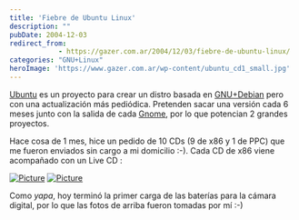 ```yaml
---
title: 'Fiebre de Ubuntu Linux'
description: ""
pubDate: 2004-12-03
redirect_from: 
            - https://gazer.com.ar/2004/12/03/fiebre-de-ubuntu-linux/
categories: "GNU+Linux"
heroImage: 'https://www.gazer.com.ar/wp-content/ubuntu_cd1_small.jpg'
---
```

[Ubuntu](http://www.ubuntulinux.com/) es un proyecto para crear un distro basada en [GNU+Debian](http://www.debian.org) pero con una actualización más pediódica. Pretenden sacar una versión cada 6 meses junto con la salida de cada [Gnome](http://www.gnome.org), por lo que potencian 2 grandes proyectos.

Hace cosa de 1 mes, hice un pedido de 10 CDs (9 de x86 y 1 de PPC) que me fueron enviados sin cargo a mi domicilio :-). Cada CD de x86 viene acompañado con un Live CD :

[![Picture](https://www.gazer.com.ar/wp-content/ubuntu_cd1_small.jpg)](https://www.gazer.com.ar/wp-content/ubuntu_cd1_large.jpg) [![Picture](https://www.gazer.com.ar/wp-content/ubuntu_cd2_small.jpg)](https://www.gazer.com.ar/wp-content/ubuntu_cd2_large.jpg)

Como _yapa_, hoy terminó la primer carga de las baterías para la cámara digital, por lo que las fotos de arriba fueron tomadas por mí :-)
